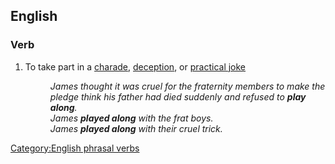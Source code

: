 ==English==

===Verb===
{{infl|en|verb|to [[play]] [[along]]}}

# {{idiom}} To take part in a [[charade]], [[deception]], or [[practical joke]]
#:''James thought it was cruel for the fraternity members to make the pledge think his father had died suddenly and refused to '''play along'''.''
#:''James '''played along''' with the frat boys.''
#:''James '''played along''' with their cruel trick.''

[[Category:English phrasal verbs]]